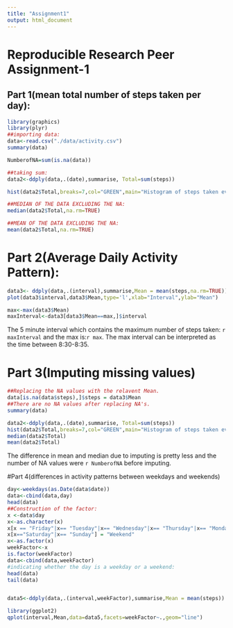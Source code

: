 ```yaml
---
title: "Assignment1"
output: html_document
---
```

# Reproducible Research Peer Assignment-1

## Part 1(mean total number of steps taken per day):
```r
library(graphics)
library(plyr)
##importing data:
data<-read.csv("./data/activity.csv")
summary(data)

NumberofNA=sum(is.na(data))

##taking sum:
data2<-ddply(data,.(date),summarise, Total=sum(steps))

hist(data2$Total,breaks=7,col="GREEN",main="Histogram of steps taken every day",xlab = "Number of Steps")

##MEDIAN OF THE DATA EXCLUDING THE NA:
median(data2$Total,na.rm=TRUE)

##MEAN OF THE DATA EXCLUDING THE NA:
mean(data2$Total,na.rm=TRUE)

```


# Part 2(Average Daily Activity Pattern):
```r
data3<- ddply(data,.(interval),summarise,Mean = mean(steps,na.rm=TRUE))
plot(data3$interval,data3$Mean,type='l',xlab="Interval",ylab="Mean")

max<-max(data3$Mean)
maxInterval<-data3[data3$Mean==max,]$interval
```
The 5 minute interval which contains the maximum number of steps taken: `r maxInterval` and the max is:`r max`. The max interval can be interpreted as the time between 8:30-8:35.


# Part 3(Imputing missing values)
```r
##Replacing the NA values with the relavent Mean.
data[is.na(data$steps),]$steps = data3$Mean
##There are no NA values after replacing NA's.
summary(data)

data2<-ddply(data,.(date),summarise, Total=sum(steps))
hist(data2$Total,breaks=7,col="GREEN",main="Histogram of steps taken every day",xlab = "Number of Steps")
median(data2$Total)
mean(data2$Total)
```
The difference in mean and median due to imputing is pretty less and the number of NA values were `r NumberofNA` before imputing.

#Part 4(differences in activity patterns between weekdays and weekends)

```r
day<-weekdays(as.Date(data$date))
data<-cbind(data,day)
head(data)
##Construction of the factor:
x <-data$day
x<-as.character(x)
x[x == "Friday"|x== "Tuesday"|x== "Wednesday"|x== "Thursday"|x== "Monday"] <- "Weekday"
x[x=="Saturday"|x== "Sunday"] = "Weekend"
x<-as.factor(x)
weekFactor<-x
is.factor(weekFactor)
data<-cbind(data,weekFactor)
#indicating whether the day is a weekday or a weekend:
head(data)
tail(data)


data5<-ddply(data,.(interval,weekFactor),summarise,Mean = mean(steps))

library(ggplot2)
qplot(interval,Mean,data=data5,facets=weekFactor~.,geom="line")

```


